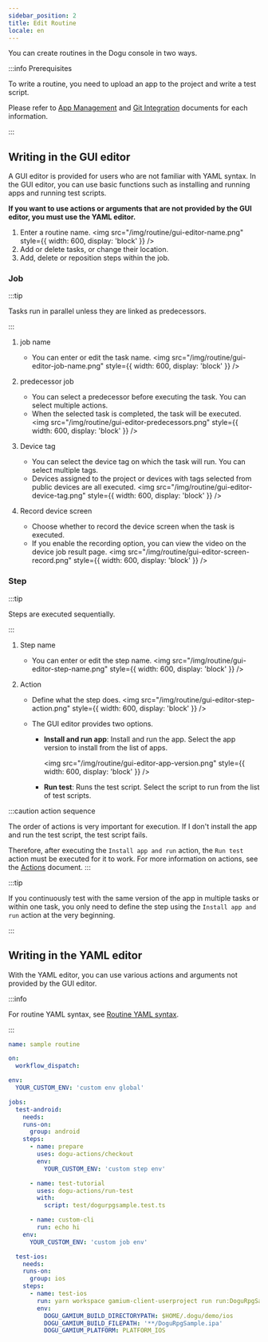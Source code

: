 ```yaml
---
sidebar_position: 2
title: Edit Routine
locale: en
---
```


You can create routines in the Dogu console in two ways.

:::info Prerequisites

To write a routine, you need to upload an app to the project and write a test script.

Please refer to [App Management](/management/project/app) and [Git Integration](/management/project/git-integration) documents for each information.

:::

## Writing in the GUI editor

A GUI editor is provided for users who are not familiar with YAML syntax. In the GUI editor, you can use basic functions such as installing and running apps and running test scripts.

**If you want to use actions or arguments that are not provided by the GUI editor, you must use the YAML editor.**

1. Enter a routine name.
   <img
     src="/img/routine/gui-editor-name.png"
     style={{ width: 600, display: 'block' }}
   />
2. Add or delete tasks, or change their location.
3. Add, delete or reposition steps within the job.

### Job

:::tip

Tasks run in parallel unless they are linked as predecessors.

:::

1. job name
   - You can enter or edit the task name.
     <img
       src="/img/routine/gui-editor-job-name.png"
       style={{ width: 600, display: 'block' }}
     />
2. predecessor job

   - You can select a predecessor before executing the task. You can select multiple actions.
   - When the selected task is completed, the task will be executed.
     <img
       src="/img/routine/gui-editor-predecessors.png"
       style={{ width: 600, display: 'block' }}
     />

3. Device tag
   - You can select the device tag on which the task will run. You can select multiple tags.
   - Devices assigned to the project or devices with tags selected from public devices are all executed.
     <img
       src="/img/routine/gui-editor-device-tag.png"
       style={{ width: 600, display: 'block' }}
     />
4. Record device screen
   - Choose whether to record the device screen when the task is executed.
   - If you enable the recording option, you can view the video on the device job result page.
     <img
       src="/img/routine/gui-editor-screen-record.png"
       style={{ width: 600, display: 'block' }}
     />

### Step

:::tip

Steps are executed sequentially.

:::

1. Step name
   - You can enter or edit the step name.
     <img
       src="/img/routine/gui-editor-step-name.png"
       style={{ width: 600, display: 'block' }}
     />
2. Action

   - Define what the step does.
     <img
       src="/img/routine/gui-editor-step-action.png"
       style={{ width: 600, display: 'block' }}
     />
   - The GUI editor provides two options.

     - **Install and run app**: Install and run the app. Select the app version to install from the list of apps.

       <img
         src="/img/routine/gui-editor-app-version.png"
         style={{ width: 600, display: 'block' }}
       />

     - **Run test**: Runs the test script. Select the script to run from the list of test scripts.

:::caution action sequence

The order of actions is very important for execution. If I don't install the app and run the test script, the test script fails.

Therefore, after executing the `Install app and run` action, the `Run test` action must be executed for it to work. For more information on actions, see the [Actions](./actions) document.
:::

:::tip

If you continuously test with the same version of the app in multiple tasks or within one task, you only need to define the step using the `Install app and run` action at the very beginning.

:::

## Writing in the YAML editor

With the YAML editor, you can use various actions and arguments not provided by the GUI editor.

:::info

For routine YAML syntax, see [Routine YAML syntax](./syntax).

:::

```yaml title="example.yaml"
name: sample routine

on:
  workflow_dispatch:

env:
  YOUR_CUSTOM_ENV: 'custom env global'

jobs:
  test-android:
    needs:
    runs-on:
      group: android
    steps:
      - name: prepare
        uses: dogu-actions/checkout
        env:
          YOUR_CUSTOM_ENV: 'custom step env'

      - name: test-tutorial
        uses: dogu-actions/run-test
        with:
          script: test/dogurpgsample.test.ts

      - name: custom-cli
        run: echo hi
    env:
      YOUR_CUSTOM_ENV: 'custom job env'

  test-ios:
    needs:
    runs-on:
      group: ios
    steps:
      - name: test-ios
        run: yarn workspace gamium-client-userproject run run:DoguRpgSample
        env:
          DOGU_GAMIUM_BUILD_DIRECTORYPATH: $HOME/.dogu/demo/ios
          DOGU_GAMIUM_BUILD_FILEPATH: '**/DoguRpgSample.ipa'
          DOGU_GAMIUM_PLATFORM: PLATFORM_IOS
```
